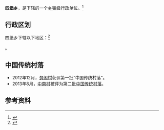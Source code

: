 {{中国乡级行政区
|景观照片文件名 = 
|景观照片描述 = 
|汉语拼音 = 
|其他语言 = 
|其他语言名称 = 
|旧称 = 
|地名出处 = 
|位置图文件名 = 
|位置图描述 = 
|自定义图片= 
|建置时间 = 
|政府驻地 = 
|毗邻 = 
|总面积 = 
|总人口 = 
|总人口年份 = 
|户籍人口 = 
|户籍人口年份 = 
|常住人口 = 
|常住人口年份 = 
|人口密度 = 
|GDP = 
|GDP年份 = 
|邮政编码 = 
|电话区号 = 597
|官方网站 = 
|网站名称 = 
|35/08/25/203/000}}

'''四堡乡'''，是{{PRC admin/fullname|35/08/25/203/000|3}}下辖的一个[[乡镇|乡镇]]级行政单位。<ref>{{PRC admin/ref sgc|{{PRC admin/parent|35/08/25/203/000}}}}</ref>

== 行政区划 ==

四堡乡下辖以下地区：<ref>{{PRC admin/ref sgc|35/08/25/203/000}}</ref>

{{PRC admin/children|35/08/25/203/000}}。

==中国传统村落==
* 2012年12月，[[务阁村|务阁村]]获评第一批“中国传统村落”。
* 2013年8月，[[中南村|中南村]]被评为第二批[[中国传统村落|中国传统村落]]。

== 参考资料 ==
{{reflist}}

{{PRC admin/navcat|35/08/25/203/000}}